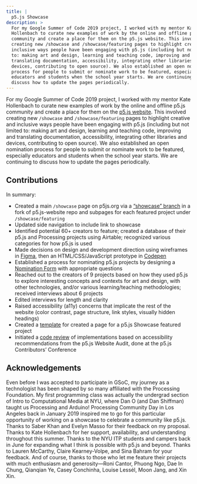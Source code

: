 ```yaml
---
title: |
  p5.js Showcase
description: >
  For my Google Summer of Code 2019 project, I worked with my mentor Kate
  Hollenbach to curate new examples of work by the online and offline p5.js
  community and create a place for them on the p5.js website. This involved
  creating new /showcase and /showcase/featuring pages to highlight creative and
  inclusive ways people have been engaging with p5.js (including but not limited
  to: making art and design, learning and teaching code, improving and
  translating documentation, accessibility, integrating other libraries and
  devices, contributing to open source). We also established an open nomination
  process for people to submit or nominate work to be featured, especially
  educators and students when the school year starts. We are continuing to
  discuss how to update the pages periodically.
---
```



For my Google Summer of Code 2019 project, I worked with my mentor Kate Hollenbach to curate new examples of work by the online and offline p5.js community and create a place for them on the [p5.js website](https://p5js.org/). This involved creating new `/showcase` and `/showcase/featuring` pages to highlight creative and inclusive ways people have been engaging with p5.js (including but not limited to: making art and design, learning and teaching code, improving and translating documentation, accessibility, integrating other libraries and devices, contributing to open source). We also established an open nomination process for people to submit or nominate work to be featured, especially educators and students when the school year starts. We are continuing to discuss how to update the pages periodically.

## Contributions

In summary:

* Created a main `/showcase` page on p5js.org via a [“showcase” branch](https://github.com/kangashley/p5.js-website/tree/showcase) in a fork of p5.js-website repo and subpages for each featured project under `/showcase/featuring`
* Updated side navigation to include link to showcase
* Identified potential 60+ creators to feature; created a database of their p5.js and Processing projects using Airtable; recognized various categories for how p5.js is used
* Made decisions on design and development direction using wireframes in [Figma](https://www.figma.com/file/WkRoMv5Nf9yzzzwY7cz2JbbR/p5.js-Showcase?node-id=0%3A1), then an HTML/CSS/JavaScript prototype in [Codepen](https://codepen.io/kangashley/pen/RXGKyX)
* Established a process for nominating p5.js projects by designing a [Nomination Form](https://forms.gle/tukmUDqzLUwckjAVA) with appropriate questions
* Reached out to the creators of 9 projects based on how they used p5.js to explore interesting concepts and contexts for art and design, with other technologies, and/or various learning/teaching methodologies; received interviews about 6 projects
* Edited interviews for length and clarity
* Raised accessibility (a11y) concerns that implicate the rest of the website (color contrast, page structure, link styles, visually hidden headings)
* Created a [template](https://gist.github.com/kangashley/ac5499997a6b06f8a0954f0d572e9cf4) for created a page for a p5.js Showcase featured project
* Initiated a [code review](https://github.com/processing/p5.js-website/pull/488) of implementations based on accessibility recommendations from the p5.js Website Audit, done at the p5.js Contributors’ Conference

## Acknowledgements

Even before I was accepted to participate in GSoC, my journey as a technologist has been shaped by so many affiliated with the Processing Foundation. My first programming class was actually the undergrad section of Intro to Computational Media at NYU, where Dan O (and Dan Shiffman) taught us Processing and Arduino! Processing Community Day in Los Angeles back in January 2019 inspired me to go for this particular opportunity of working on a showcase to celebrate a community like p5.js. Thanks to Saber Khan and Evelyn Masso for their feedback on my proposal. Thanks to Kate Hollenbach for her support, availability, and understanding throughout this summer. Thanks to the NYU ITP students and campers back in June for expanding what I think is possible with p5.js and beyond. Thanks to Lauren McCarthy, Claire Kearney-Volpe, and Sina Bahram for your feedback. And of course, thanks to those who let me feature their projects with much enthusiasm and generosity—Roni Cantor, Phuong Ngo, Dae In Chung, Qianqian Ye, Casey Conchinha, Louise Lessél, Moon Jang, and Xin Xin.
